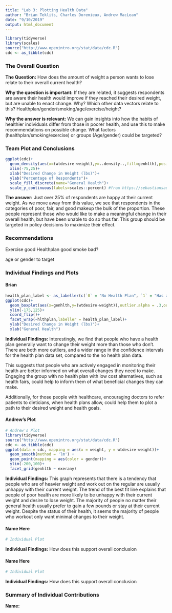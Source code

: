 ---
title: "Lab 3: Plotting Health Data"
author: "Brian Teklits, Charles Doremieux, Andrew MacLean"               #add your names
date: "9/10/2019"
output: html_document
---
```{r include=FALSE}
library(tidyverse)
library(scales)
source("http://www.openintro.org/stat/data/cdc.R")
cdc <- as_tibble(cdc)
```

### The Overall Question

**The Question:** How does the amount of weight a person wants to lose relate to their overall current health? 

**Why the question is important:** If they are related, it suggests respondents are aware their health would improve if they reached their desired weight, but are unable to enact change. Why? Which other data vectors relate to this? Healthplan/gender/smoking/age/exercise/height?

**Why the answer is relevant:** We can gain insights into how the habits of healthier individuals differ from those in poorer health, and use this to make recommendations on possible change. What factors (healthplan/smoking/exercise) or groups (Age/gender) could be targeted? 

### Team Plot and Conclusions


```{r Team Plot,echo=FALSE, warning=FALSE}
ggplot(cdc)+
  geom_density(aes(x=(wtdesire-weight),y=..density..,fill=genhlth),position="stack")+
  xlim(-75,25)+
  xlab("Desired Change in Weight (lbs)")+
  ylab("Percentage of Respondents")+
  scale_fill_discrete(name="General Health")+
  scale_y_continuous(labels=scales::percent) #from https://sebastiansauer.github.io/percentage_plot_ggplot2_V2/
```

**The answer:** 
Just over 25% of respondents are happy at their current weight. As we move away from this value, we see that respondents in the categories of poor, fair, and good makeup the bulk of the proportion. These people represent those who would like to make a meaningful change in their overall health, but have been unable to do so thus far. This group should be targeted in policy decisions to maximize their effect.

### Recommendations 

Exercise good
Healthplan good
smoke bad?

age or gender to target

### Individual Findings and Plots

#### Brian

```{r Brian, echo=FALSE, warning=FALSE}
health_plan_label <- as_labeller(c(`0` = "No Health Plan", `1` = "Has a Health Plan")) #from https://ggplot2.tidyverse.org/reference/as_labeller.html
ggplot(cdc)+
  geom_boxplot(aes(x=genhlth,y=(wtdesire-weight)),outlier.alpha = .3,outlier.shape = 21,outlier.color = "red")+
  ylim(-175,125)+
  coord_flip()+
  facet_wrap(~hlthplan,labeller = health_plan_label)+
  ylab("Desired Change in Weight (lbs)")+
  xlab("General Health")

```

**Individual Findings:**
Interestingly, we find that people who have a health plan generally want to change their weight more than those who don't. There are both more outliers, and a wider range in the confidence intervals for the health plan data set, compared to the no health plan data. 

This suggests that people who are actively engaged in monitoring their health are better informed on what overall changes they need to make. Engaging the group with no health plan with low cost alternatives, such as health fairs, could help to inform them of what beneficial changes they can make. 

Additionally, for those people with healthcare, encouraging doctors to refer patients to dieticians, when health plans allow, could help them to plot a path to their desired weight and health goals. 

#### Andrew's Plot

```{r Name2 Plot, echo=FALSE, warning=FALSE}
# Andrew's Plot
library(tidyverse)
source("http://www.openintro.org/stat/data/cdc.R")
cdc <- as_tibble(cdc)
ggplot(data = cdc, mapping = aes(x = weight, y = wtdesire-weight))+
  geom_smooth(method = 'lm') +
  geom_point(mapping = aes(color = gender))+
  ylim(-200,100)+
  facet_grid(genhlth ~ exerany)

```

**Individual Findings:**
This graph represents that there is a tendency that people who are of heavier weight and work out on the regular are usually unhappy with their current weight. The trend of the best fit line explains that people of poor health are more likely to be unhappy with their current weight and desire to lose weight. The majority of people no matter their general health usually prefer to gain a few pounds or stay at their current weight. Despite the status of their health, it seems the majority of people who workout only want minimal changes to their weight.

#### Name Here

```{r Name3 Plot, echo=FALSE, warning=FALSE}
# Individual Plot
```

**Individual Findings:**
How does this support overall conclusion

#### Name Here

```{r Name4 Plot, echo=FALSE, warning=FALSE}
# Individual Plot
```

**Individual Findings:**
How does this support overall conclusion
 
### Summary of Individual Contributions

**Name:**

